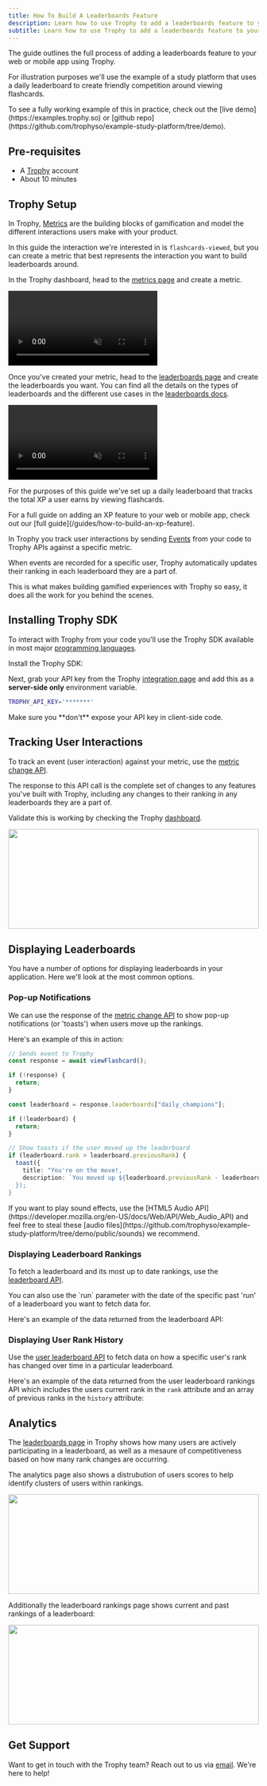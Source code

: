 ```yaml
---
title: How To Build A Leaderboards Feature
description: Learn how to use Trophy to add a leaderboards feature to your web or mobile app.
subtitle: Learn how to use Trophy to add a leaderboards feature to your web or mobile app.
---
```



The guide outlines the full process of adding a leaderboards feature to your web or mobile app using Trophy.

For illustration purposes we'll use the example of a study platform that uses a daily leaderboard to create friendly competition around viewing flashcards.

<Tip>
  To see a fully working example of this in practice, check out the [live
  demo](https://examples.trophy.so) or [github
  repo](https://github.com/trophyso/example-study-platform/tree/demo).
</Tip>

## Pre-requisites

- A [Trophy](https://app.trophy.so/sign-up) account
- About 10 minutes

## Trophy Setup

In Trophy, [Metrics](/platform/metrics) are the building blocks of gamification and model the different interactions users make with your product.

In this guide the interaction we're interested in is `flashcards-viewed`, but you can create a metric that best represents the interaction you want to build leaderboards around.

In the Trophy dashboard, head to the [metrics page](https://app.trophy.so/metrics) and create a metric.

<Frame>
  <video
    autoPlay
    muted
    loop
    playsInline
    className="w-full aspect-video"
    src="../../assets/guides/achievements-feature/create_new_metric.mp4"
  ></video>
</Frame>

Once you've created your metric, head to the [leaderboards page](https://app.trophy.so/leaderboards) and create the leaderboards you want. You can find all the details on the types of leaderboards and the different use cases in the [leaderboards docs](/platform/leaderboards).

<Frame>
  <video
    autoPlay
    muted
    loop
    playsInline
    className="w-full aspect-video"
    src="../../assets/guides/leaderboards-feature/creating_leaderboards.mp4"
  ></video>
</Frame>

For the purposes of this guide we've set up a daily leaderboard that tracks the total XP a user earns by viewing flashcards.

<Tip>
  For a full guide on adding an XP feature to your web or mobile app, check out
  our [full guide](/guides/how-to-build-an-xp-feature).
</Tip>

In Trophy you track user interactions by sending [Events](/platform/events) from your code to Trophy APIs against a specific metric.

When events are recorded for a specific user, Trophy automatically updates their ranking in each leaderboard they are a part of.

This is what makes building gamified experiences with Trophy so easy, it does all the work for you behind the scenes.

## Installing Trophy SDK

To interact with Trophy from your code you'll use the Trophy SDK available in most major [programming languages](/api-reference/client-libraries).

Install the Trophy SDK:

<SDKInstallCommand />

Next, grab your API key from the Trophy [integration page](https://app.trophy.so/integration) and add this as a **server-side only** environment variable.

```bash
TROPHY_API_KEY='*******'
```

<Warning>
  Make sure you **don't** expose your API key in client-side code.
</Warning>

## Tracking User Interactions

To track an event (user interaction) against your metric, use the [metric change API](/api-reference/endpoints/metrics/send-a-metric-change-event).

<MetricChangeRequestBlock />

The response to this API call is the complete set of changes to any features you've built with Trophy, including any changes to their ranking in any leaderboards they are a part of.

<MetricChangeResponseBlock />

Validate this is working by checking the Trophy [dashboard](https://app.trophy.so).

<Frame>
  <img
    height="200"
    width="100%"
    noZoom
    src="../../assets/guides/achievements-feature/top-users.png"
  />
</Frame>

## Displaying Leaderboards

You have a number of options for displaying leaderboards in your application. Here we'll look at the most common options.

### Pop-up Notifications

We can use the response of the [metric change API](/api-reference/endpoints/metrics/send-a-metric-change-event) to show pop-up notifications (or 'toasts') when users move up the rankings.

Here's an example of this in action:

```ts Achievement Completed Pop-up
// Sends event to Trophy
const response = await viewFlashcard();

if (!response) {
  return;
}

const leaderboard = response.leaderboards["daily_champions"];

if (!leaderboard) {
  return;
}

// Show toasts if the user moved up the leaderboard
if (leaderboard.rank > leaderboard.previousRank) {
  toast({
    title: "You're on the move!,
    description: `You moved up ${leaderboard.previousRank - leaderboard.rank} places!,
  });
}
```

<Tip>
  If you want to play sound effects, use the [HTML5 Audio
  API](https://developer.mozilla.org/en-US/docs/Web/API/Web_Audio_API) and feel
  free to steal these [audio
  files](https://github.com/trophyso/example-study-platform/tree/demo/public/sounds)
  we recommend.
</Tip>

### Displaying Leaderboard Rankings

To fetch a leaderboard and its most up to date rankings, use the [leaderboard API](/api-reference/endpoints/leaderboards/get-leaderboard).

<LeaderboardRankingsRequest />

<Tip>
  You can also use the `run` parameter with the date of the specific past 'run'
  of a leaderboard you want to fetch data for.
</Tip>

Here's an example of the data returned from the leaderboard API:

<LeaderboardRankingsResponse />

### Displaying User Rank History

Use the [user leaderboard API](/api-reference/endpoints/users/get-a-users-leaderboard) to fetch data on how a specific user's rank has changed over time in a particular leaderboard.

<UserLeaderboardRankingsRequest />

Here's an example of the data returned from the user leaderboard rankings API which includes the users current rank in the `rank` attribute and an array of previous ranks in the `history` attribute:

<UserLeaderboardRankingsResponse />

## Analytics

The [leaderboards page](https://app.trophy.so/achievements) in Trophy shows how many users are actively participating in a leaderboard, as well as a mesaure of competitiveness based on how many rank changes are occurring.

The analytics page also shows a distrubution of users scores to help identify clusters of users within rankings.

<Frame>
  <img
    height="200"
    width="100%"
    noZoom
    src="../../assets/guides/leaderboards-feature/analytics.png"
  />
</Frame>

Additionally the leaderboard rankings page shows current and past rankings of a leaderboard:

<Frame>
  <img
    height="200"
    width="100%"
    noZoom
    src="../../assets/guides/leaderboards-feature/rankings.png"
  />
</Frame>

## Get Support

Want to get in touch with the Trophy team? Reach out to us via [email](mailto:support@trophy.so). We're here to help!
